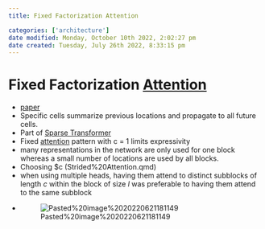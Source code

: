 ```yaml
---
title: Fixed Factorization Attention

categories: ['architecture']
date modified: Monday, October 10th 2022, 2:02:27 pm
date created: Tuesday, July 26th 2022, 8:33:15 pm
---
```


# Fixed Factorization [Attention](Attention.qmd)
- [paper](https://arxiv.org/abs/1904.10509v1)
- Specific cells summarize previous locations and propagate to all future cells.
- Part of [Sparse Transformer](Sparse%20Transformer.qmd)
- Fixed [attention](Attention.qmd) pattern with c = 1 limits expressivity
- many representations in the network are only used for one block whereas a small number of locations are used by all blocks.
- Choosing $c \in [8, 16, 32](Strided%20Attention.qmd)
- when using multiple heads, having them attend to distinct subblocks of length $c$ within the block of size $l$ was preferable to having them attend to the same subblock
- ![Pasted%20image%2020220621181149](images/Pasted%20image%2020220621181149.png)



